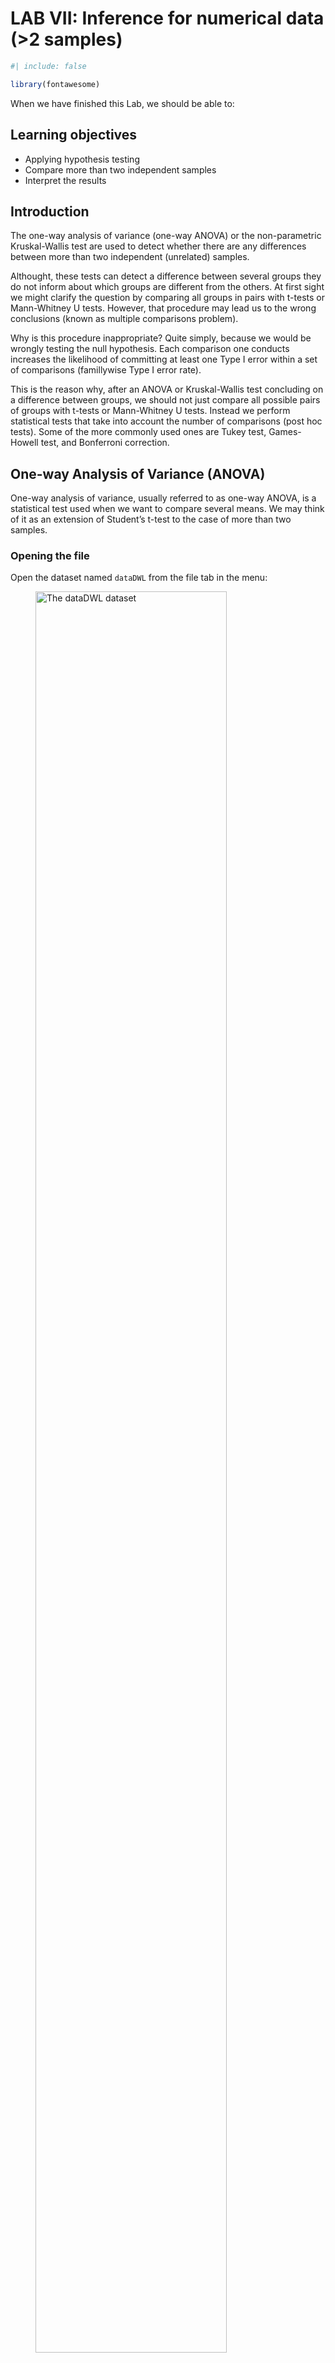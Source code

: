 # LAB VII: Inference for numerical data (\>2 samples) {#sec-lab7}

```r
#| include: false

library(fontawesome)

```

When we have finished this Lab, we should be able to:

::: {.callout-caution icon="false"}
## Learning objectives

-   Applying hypothesis testing
-   Compare more than two independent samples
-   Interpret the results
:::

## Introduction

The one-way analysis of variance (one-way ANOVA) or the non-parametric Kruskal-Wallis test are used to detect whether there are any differences between more than two independent (unrelated) samples.

Althought, these tests can detect a difference between several groups they do not inform about which groups are different from the others. At first sight we might clarify the question by comparing all groups in pairs with t-tests or Mann-Whitney U tests. However, that procedure may lead us to the wrong conclusions (known as multiple comparisons problem).

Why is this procedure inappropriate? Quite simply, because we would be wrongly testing the null hypothesis. Each comparison one conducts increases the likelihood of committing at least one Type I error within a set of comparisons (famillywise Type I error rate). 

This is the reason why, after an ANOVA or Kruskal-Wallis test concluding on a difference between groups, we should not just compare all possible pairs of groups with t-tests or Mann-Whitney U tests. Instead we perform statistical tests that take into account the number of comparisons (post hoc tests). Some of the more commonly used ones are Tukey test, Games-Howell test, and Bonferroni correction.


## One-way Analysis of Variance (ANOVA)

One-way analysis of variance, usually referred to as one-way ANOVA, is a statistical test used when we want to compare several means. We may think of it as an extension of Student’s t-test to the case of more than two samples.


### Opening the file

Open the dataset named `dataDWL` from the file tab in the menu:

![The dataDWL dataset](images/dataDWL.png){#fig-dataDWL width="85%"}

The dataset `dataDWL` has 60 participants and includes two variables (@fig-dataDWL). The numeric `WeightLoss` variable and the `Diet` variable (with levels "A", "B", "C" and "D").



### Research question

Consider the example of the variations between weight loss according to four different types of diet (A, B, C, and D). The question that may be asked is: does the average weight loss (units in kg) differ according to the diet?



### Hypothesis Testsing for the ANOVA test

::: {.callout-note icon="false"}
## Null hypothesis and alternative hypothesis

* $H_0$: all group means are equal (the means of weight loss in the four diets are equal: $\mu_{A} = \mu_{B} = \mu_{C} = \mu_{D}$)
* $H_1$: at least one group mean differs from the others (there is at least one diet with mean weight loss different from the others)

:::



### Assumptions

::: {.callout-note icon="false"}
## Check if the following assumptions are satisfied

1. The dependent variable, `WeightLoss`, should be approximately **normally** distributed for all groups
2. The data in  groups have similar **variance** (also named as homogeneity of variance or homoscedasticity)

:::


**A. Explore the descriptive characteristics of distribution for each group and check for normality**

The distributions can be explored visually with appropriate plots. Additionally, summary statistics and significance tests to check for normality (e.g., Shapiro-Wilk test) and for equality of variances (e.g., Levene's test) can be used.


We select:

```mermaid
flowchart LR
  A(Analyses) -.-> B(Exploration) -.-> C(Descriptives)
```



Drag the variable `WeightLoss` into the `Variables` box and split it by the `Diet` variable. Additionally, select `Variable across columns`, as shown below (@fig-diet1):

![Split the variable WeightLoss by Diet group](images/diet1.png){#fig-diet1 width="75%"}


We can now select the relevant descriptive statistics such as `Percantiles`, `Skewness`, `Kurtosis` and the `Shapiro-Wilk` test from the `Statistics` section (@fig-descriptives13):

![In the Statistics section select the descriptive statistics of interest.](images/descriptives13.png){#fig-descriptives13 width="70%"}

Once we have selected our descriptive statistics, a table will appear in the output window on our right-hand side, as shown below (@fig-diet2):

![Descriptive statistics of WeightLoss by Diet group (click on image to zoom in).](images/diet2.png){#fig-diet2}

The means are close to medians and the standard deviations are also similar indicating normal distributions for all groups. Additionally, both shape measures, skewness and (excess) kurtosis, have values in the acceptable range [-1, 1] which indicate symmetric and mesokurtic distributions, respectively. 


The Shapiro-Wilk tests of normality suggest that the data for the `WeightLoss` in all groups are normally distributed (p > 0.05 $\Rightarrow H_0$ is not rejected).



::: callout-important
# Remember: Hypothesis testing for Shapiro-Wilk test for normality

$H_{0}$: the data came from a normally distributed population.

$H_{1}$: the data tested are not normally distributed.

-   If p − value \< 0.05, reject the null hypothesis, $H_{0}$.
-   If p − value ≥ 0.05, do not reject the null hypothesis, $H_{0}$.
:::


Then we can check the `Density` from `Histograms` in the `Plot` section, as shown below (@fig-plots_density):

![In the Plot section select Density from Histograms.](images/plots_density.png){#fig-plots_density width="75%"}


A graph (@fig-diet3) is generated in the output window on our right-hand side:

![In the Plots section select Density from Histograms.](images/diet3.png){#fig-diet3 width="70%"}

The above density plots show that the data are close to symmetry and the assumption of a normal distribution is reasonable for all diet groups.



**B. Homogeneity of variance**

The second assumption that should be satisfied is the homogeneity of variance. We observe in the summary table of @fig-diet2 that the standard deviations are similar (see also below the Levene's test for equality of variances in @fig-t_test4).

 

### Run the ANOVA test

::: {.callout-note icon="false"}
# Perform a ANOVA test

We will perform ANOVA to test the null hypothesis that the mean WeightLoss is the same for all diet groups.

We select:

```mermaid
flowchart LR
  A(Analyses) -.-> B(ANOVA) -.-> C(One-Way ANOVA)
```

![Conducting ANOVA test.](images/diet4.png){#fig-diet4 width="75%"}

The `One-Way ANOVA` dialogue box opens. Drag and drop the numeric variable `WeightLoss` to Dependent Variables and the independent variable `Diet` to Grouping Variable, as shown below @fig-diet5:

![One-Way ANOVA dialogue box](images/diet5.png){#fig-diet5 width="75%"}

We observe that we can select between the following two Tests: Welch's test (the default), or Fisher's test. At the moment, we keep the default choice. Moreover, from `Additional Statistics` check the `Descriptive`, and `Descriptive plots` boxes. Finally, from `Assumption Checks` tick the `Homogeneity test`. We will end up with the following screen:

![Additional statistics and tests.](images/diet6.png){#fig-diet6 width="75%"}

First, we look at the table of `Levene's test` for equality of variances (@fig-diet7):

![Levene's test.](images/diet7.png){#fig-diet7 width="60%"}

::: callout-important
# Remember: Hypothesis testing for Levene's test for equality of variances

$H_{0}$: the variances of WeightLoss in all groups are equal

$H_{1}$: the variances of WeightLoss differ between groups

-   If p − value \< 0.05, reject the null hypothesis, $H_{0}$.
-   If p − value ≥ 0.05, do not reject the null hypothesis, $H_{0}$.
:::


Since p = 0.583 > 0.05, the $H_0$ of the Levene's test is not rejected and **we have to perform the Fisher's test (assume equal variances)** (@fig-diet8). (NOTE: If the $p \geq 0.05$, then the population variances of WeightLoss in all groups are assumed equal).

![Fisher's ANOVA test.](images/diet8.png){#fig-diet8 width="75%"}

If the assumption of equal variances is not satisfied (Levene's test gives p \< 0.05, reject $H_0$), the Welch's test should be used from the available Tests in Jamovi (@fig-diet8).


Next, we can inspect again the results in the group descriptives table (@fig-diet9) and pertinent plots (@fig-diet9):

![Group descriptives.](images/diet9.png){#fig-diet9 width="65%"}

![Plot of mean (95% CI) of WeightLoss by Diet.](images/diet10.png){#fig-diet10 width="55%"}

Finally, we present the results of the Fisher's ANOVA test in the table of the @fig-diet11:

![The results of the Fisher's ANOVA test.](images/diet11.png){#fig-diet11 width="55%"}

In @fig-diet11, F= 6.12 indicates the obtained F-statistic= (variation between sample means $/$ variation within the samples). Note that we compare this value to an F-distribution (F-test). The degrees of freedom in the numerator (df1) and the denominator (df2) are 3 and 56, respectively (numarator: variation between sample means; denominator: variation within the samples).

The p-value=0.001 is less than 0.05 (reject $H_0$ of the ANOVA test). **There is at least one diet with mean weight loss which is different from the other means**.

:::

 

### Run post-hoc tests

::: {.callout-note icon="false"}
# Perform post-hoc tests

A **significant** one-way ANOVA is generally followed by post-hoc tests to perform multiple pairwise comparisons between groups. From the `One-Way ANOVA` dialogue click on `Post-Hoc Tests` bar. We have got the following two options:

-   Games-Howell (unequal variances)

-   Tukey (equal variances) 

Based on the result of Levene's test (p = 0.583 > 0.05, the $H_0$ is not rejected) (@fig-diet7), we should select the Tukey (equal variances) post-hoc test. Additionally, check the `Flag significant comparisons` as shown below (@fig-diet12):

![Select the appropriate post-hoc test.](images/diet12.png){#fig-diet12 width="70%"}



Once we have selected our post-hoc test, a table will appear in the output window on our right-hand side, as shown below (@fig-diet13):

![Table with the results of the post-hoc tests.](images/diet13.png){#fig-diet13 width="70%"}


**Interpretation**

Pairwise comparisons were carried out using the method of Tukey and the adjusted p-values were calculated. **The weight loss from diet C seems to be significantly larger than diet A (mean difference = 2.93 kg, p=0.005 <0.05) and diet B (mean difference = 3.21 kg, p=0.002 <0.05)**.

:::



